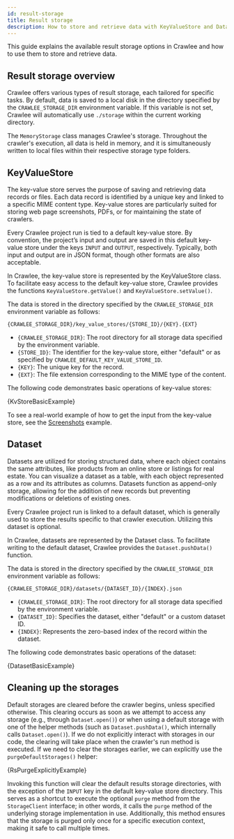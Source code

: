 ```yaml
---
id: result-storage
title: Result storage
description: How to store and retrieve data with KeyValueStore and Dataset in Crawlee
---
```







This guide explains the available result storage options in Crawlee and how to use them to store and retrieve data.

## Result storage overview

Crawlee offers various types of result storage, each tailored for specific tasks. By default, data is saved to a local disk in the directory specified by the `CRAWLEE_STORAGE_DIR` environment variable. If this variable is not set, Crawlee will automatically use `./storage` within the current working directory.

The `MemoryStorage` class manages Crawlee's storage. Throughout the crawler's execution, all data is held in memory, and it is simultaneously written to local files within their respective storage type folders.

## KeyValueStore

The key-value store serves the purpose of saving and retrieving data records or files. Each data record is identified by a unique key and linked to a specific MIME content type. Key-value stores are particularly suited for storing web page screenshots, PDFs, or for maintaining the state of crawlers.

Every Crawlee project run is tied to a default key-value store. By convention, the project’s input and output are saved in this default key-value store under the keys `INPUT` and `OUTPUT`, respectively. Typically, both input and output are in JSON format, though other formats are also acceptable.

In Crawlee, the key-value store is represented by the KeyValueStore class. To facilitate easy access to the default key-value store, Crawlee provides the functions `KeyValueStore.getValue()` and `KeyValueStore.setValue()`.

The data is stored in the directory specified by the `CRAWLEE_STORAGE_DIR` environment variable as follows:
```text
{CRAWLEE_STORAGE_DIR}/key_value_stores/{STORE_ID}/{KEY}.{EXT}
```
- `{CRAWLEE_STORAGE_DIR}`: The root directory for all storage data specified by the environment variable.
- `{STORE_ID}`: The identifier for the key-value store, either "default" or as specified by `CRAWLEE_DEFAULT_KEY_VALUE_STORE_ID`.
- `{KEY}`: The unique key for the record.
- `{EXT}`: The file extension corresponding to the MIME type of the content.

The following code demonstrates basic operations of key-value stores:

<Tabs groupId="keyvaluestore">
    <TabItem value="kvstore_basic_example" label="Basic usage" default>
        <CodeBlock className="language-python">
            {KvStoreBasicExample}
        </CodeBlock>
    </TabItem>
</Tabs>

To see a real-world example of how to get the input from the key-value store, see the [Screenshots](https://crawlee.dev/python/docs/examples/capture-screenshots-using-playwright) example.

## Dataset

Datasets are utilized for storing structured data, where each object contains the same attributes, like products from an online store or listings for real estate. You can visualize a dataset as a table, with each object represented as a row and its attributes as columns. Datasets function as append-only storage, allowing for the addition of new records but preventing modifications or deletions of existing ones.

Every Crawlee project run is linked to a default dataset, which is generally used to store the results specific to that crawler execution. Utilizing this dataset is optional.

In Crawlee, datasets are represented by the Dataset class. To facilitate writing to the default dataset, Crawlee provides the `Dataset.pushData()` function.

The data is stored in the directory specified by the `CRAWLEE_STORAGE_DIR` environment variable as follows:

```text
{CRAWLEE_STORAGE_DIR}/datasets/{DATASET_ID}/{INDEX}.json
```
- `{CRAWLEE_STORAGE_DIR}`: The root directory for all storage data specified by the environment variable.
- `{DATASET_ID}`: Specifies the dataset, either "default" or a custom dataset ID.
- `{INDEX}`: Represents the zero-based index of the record within the dataset.

The following code demonstrates basic operations of the dataset:

<Tabs groupId="dataset">
    <TabItem value="dataset_basic_example" label="Basic usage" default>
        <CodeBlock className="language-python">
            {DatasetBasicExample}
        </CodeBlock>
    </TabItem>
</Tabs>

## Cleaning up the storages

Default storages are cleared before the crawler begins, unless specified otherwise. This clearing occurs as soon as we attempt to access any storage (e.g., through `Dataset.open()`) or when using a default storage with one of the helper methods (such as `Dataset.pushData()`, which internally calls `Dataset.open()`). If we do not explicitly interact with storages in our code, the clearing will take place when the crawler's run method is executed. If we need to clear the storages earlier, we can explicitly use the `purgeDefaultStorages()` helper:

<Tabs groupId="cleaningUpStorage">
    <TabItem value="rs_purge_explicitly_example" label="Basic usage" default>
        <CodeBlock className="language-python">
            {RsPurgeExplicitlyExample}
        </CodeBlock>
    </TabItem>
</Tabs>

Invoking this function will clear the default results storage directories, with the exception of the `INPUT` key in the default key-value store directory. This serves as a shortcut to execute the optional `purge` method from the `StorageClient` interface; in other words, it calls the `purge` method of the underlying storage implementation in use. Additionally, this method ensures that the storage is purged only once for a specific execution context, making it safe to call multiple times.